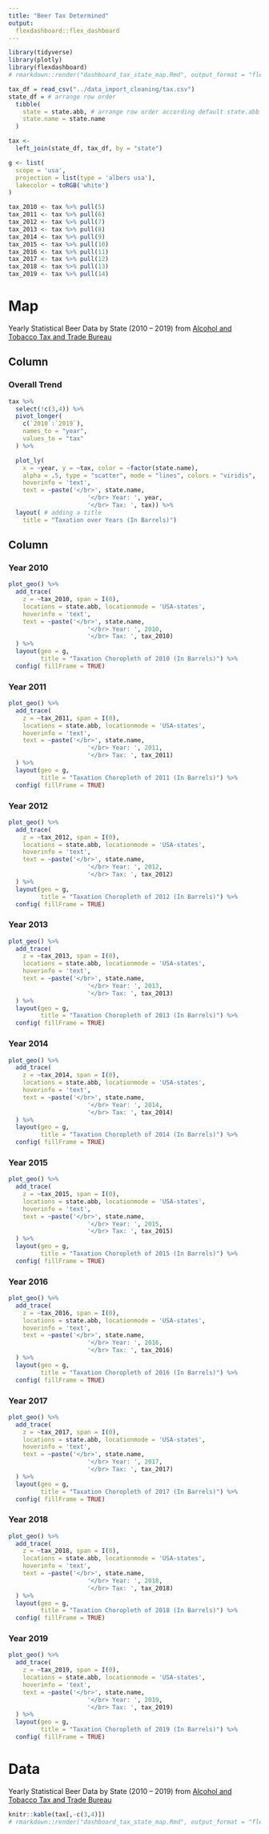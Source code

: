 ```yaml
---
title: "Beer Tax Determined"
output: 
  flexdashboard::flex_dashboard
---
```


```r
library(tidyverse)
library(plotly)
library(flexdashboard)
# rmarkdown::render("dashboard_tax_state_map.Rmd", output_format = "flexdashboard::flex_dashboard") #knit for web
```


```r
tax_df = read_csv("../data_import_cleaning/tax.csv")
state_df = # arrange row order
  tibble(
    state = state.abb, # arrange row order according default state.abb
    state.name = state.name
  )

tax <- 
  left_join(state_df, tax_df, by = "state")

g <- list(
  scope = 'usa',
  projection = list(type = 'albers usa'),
  lakecolor = toRGB('white')
)

tax_2010 <- tax %>% pull(5)
tax_2011 <- tax %>% pull(6)
tax_2012 <- tax %>% pull(7)
tax_2013 <- tax %>% pull(8)
tax_2014 <- tax %>% pull(9)
tax_2015 <- tax %>% pull(10)
tax_2016 <- tax %>% pull(11)
tax_2017 <- tax %>% pull(12)
tax_2018 <- tax %>% pull(13)
tax_2019 <- tax %>% pull(14)
```
Map
=====================================  
Yearly Statistical Beer Data by State (2010 – 2019) from [Alcohol and Tobacco Tax and Trade Bureau](https://www.ttb.gov/beer/statistics)

Column
-------------------------------------
    
### Overall Trend
    
```r
tax %>%
  select(!c(3,4)) %>%
  pivot_longer(
    c(`2010`:`2019`),
    names_to = "year",
    values_to = "tax"
  ) %>%

  plot_ly( 
    x = ~year, y = ~tax, color = ~factor(state.name),
    alpha = .5, type = "scatter", mode = "lines", colors = "viridis",
    hoverinfo = 'text',
    text = ~paste('</br>', state.name,
                      '</br> Year: ', year,
                      '</br> Tax: ', tax)) %>%
  layout( # adding a title 
    title = "Taxation over Years (In Barrels)")

```
   
Column {.tabset .tabset-fade}
-------------------------------------

### Year 2010
```r
plot_geo() %>%
  add_trace(
    z = ~tax_2010, span = I(0),
    locations = state.abb, locationmode = 'USA-states',
    hoverinfo = 'text',
    text = ~paste('</br>', state.name,
                      '</br> Year: ', 2010,
                      '</br> Tax: ', tax_2010)
  ) %>%
  layout(geo = g,
         title = "Taxation Choropleth of 2010 (In Barrels)") %>%
  config( fillFrame = TRUE)
```

### Year 2011
```r
plot_geo() %>%
  add_trace(
    z = ~tax_2011, span = I(0),
    locations = state.abb, locationmode = 'USA-states',
    hoverinfo = 'text',
    text = ~paste('</br>', state.name,
                      '</br> Year: ', 2011,
                      '</br> Tax: ', tax_2011)
  ) %>%
  layout(geo = g,
         title = "Taxation Choropleth of 2011 (In Barrels)") %>%
  config( fillFrame = TRUE)
```

### Year 2012
```r
plot_geo() %>%
  add_trace(
    z = ~tax_2012, span = I(0),
    locations = state.abb, locationmode = 'USA-states',
    hoverinfo = 'text',
    text = ~paste('</br>', state.name,
                      '</br> Year: ', 2012,
                      '</br> Tax: ', tax_2012)
  ) %>%
  layout(geo = g,
         title = "Taxation Choropleth of 2012 (In Barrels)") %>%
  config( fillFrame = TRUE)
```

### Year 2013
```r
plot_geo() %>%
  add_trace(
    z = ~tax_2013, span = I(0),
    locations = state.abb, locationmode = 'USA-states',
    hoverinfo = 'text',
    text = ~paste('</br>', state.name,
                      '</br> Year: ', 2013,
                      '</br> Tax: ', tax_2013)
  ) %>%
  layout(geo = g,
         title = "Taxation Choropleth of 2013 (In Barrels)") %>%
  config( fillFrame = TRUE)
```

### Year 2014
```r
plot_geo() %>%
  add_trace(
    z = ~tax_2014, span = I(0),
    locations = state.abb, locationmode = 'USA-states',
    hoverinfo = 'text',
    text = ~paste('</br>', state.name,
                      '</br> Year: ', 2014,
                      '</br> Tax: ', tax_2014)
  ) %>%
  layout(geo = g,
         title = "Taxation Choropleth of 2014 (In Barrels)") %>%
  config( fillFrame = TRUE)
```

### Year 2015
```r
plot_geo() %>%
  add_trace(
    z = ~tax_2015, span = I(0),
    locations = state.abb, locationmode = 'USA-states',
    hoverinfo = 'text',
    text = ~paste('</br>', state.name,
                      '</br> Year: ', 2015,
                      '</br> Tax: ', tax_2015)
  ) %>%
  layout(geo = g,
         title = "Taxation Choropleth of 2015 (In Barrels)") %>%
  config( fillFrame = TRUE)
```

### Year 2016
```r
plot_geo() %>%
  add_trace(
    z = ~tax_2016, span = I(0),
    locations = state.abb, locationmode = 'USA-states',
    hoverinfo = 'text',
    text = ~paste('</br>', state.name,
                      '</br> Year: ', 2016,
                      '</br> Tax: ', tax_2016)
  ) %>%
  layout(geo = g,
         title = "Taxation Choropleth of 2016 (In Barrels)") %>%
  config( fillFrame = TRUE)
```

### Year 2017
```r
plot_geo() %>%
  add_trace(
    z = ~tax_2017, span = I(0),
    locations = state.abb, locationmode = 'USA-states',
    hoverinfo = 'text',
    text = ~paste('</br>', state.name,
                      '</br> Year: ', 2017,
                      '</br> Tax: ', tax_2017)
  ) %>%
  layout(geo = g,
         title = "Taxation Choropleth of 2017 (In Barrels)") %>%
  config( fillFrame = TRUE)
```

### Year 2018
```r
plot_geo() %>%
  add_trace(
    z = ~tax_2018, span = I(0),
    locations = state.abb, locationmode = 'USA-states',
    hoverinfo = 'text',
    text = ~paste('</br>', state.name,
                      '</br> Year: ', 2018,
                      '</br> Tax: ', tax_2018)
  ) %>%
  layout(geo = g,
         title = "Taxation Choropleth of 2018 (In Barrels)") %>%
  config( fillFrame = TRUE)
```

### Year 2019
```r
plot_geo() %>%
  add_trace(
    z = ~tax_2019, span = I(0),
    locations = state.abb, locationmode = 'USA-states',
    hoverinfo = 'text',
    text = ~paste('</br>', state.name,
                      '</br> Year: ', 2019,
                      '</br> Tax: ', tax_2019)
  ) %>%
  layout(geo = g,
         title = "Taxation Choropleth of 2019 (In Barrels)") %>%
  config( fillFrame = TRUE)
```

Data
=====================================  
Yearly Statistical Beer Data by State (2010 – 2019) from [Alcohol and Tobacco Tax and Trade Bureau](https://www.ttb.gov/beer/statistics)
```r
knitr::kable(tax[,-c(3,4)])
# rmarkdown::render("dashboard_tax_state_map.Rmd", output_format = "flexdashboard::flex_dashboard") #knit for web
```

